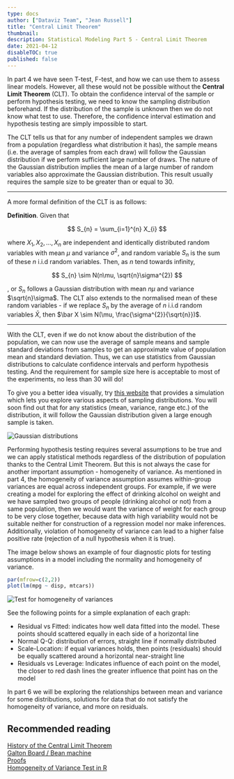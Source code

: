 ```yaml
---
type: docs
author: ["Dataviz Team", "Jean Russell"]
title: "Central Limit Theorem"
thumbnail: 
description: Statistical Modeling Part 5 - Central Limit Theorem
date: 2021-04-12
disableTOC: true
published: false
---  
```




In <Link to="/docs/07/04/2021/LearningPath-Statistical-Modeling-4">part 4</Link> we have seen T-test, F-test, and how we can use them to assess linear models. However, all these would not be possible without the **Central Limit Theorem** (CLT). To obtain the confidence interval of the sample or perform hypothesis testing, we need to know the sampling distribution beforehand. If the distribution of the sample is unknown then we do not know what test to use. Therefore, the confidence interval estimation and hypothesis testing are simply impossible to start.  
 
The CLT tells us that for any number of independent samples we drawn from a population (regardless what distribution it has), the sample means (i.e. the average of samples from each draw) will follow the Gaussian distribution if we perform sufficient large number of draws. The nature of the Gaussian distribution implies the mean of a large number of random variables also approximate the Gaussian distribution. This result usually requires the sample size to be greater than or equal to 30.  
  

---  

A more formal definition of the CLT is as follows:  

**Definition**. Given that 

$$
S_{n} = \sum_{i=1}^{n} X_{i}
$$

where $X_{1}, X_{2}, ..., X_{n}$ are independent and identically distributed random variables with mean $\mu$ and variance $\sigma^{2}$, and random variable $S_{n}$ is the sum of these $n$ i.i.d random variables. Then, as $n$ tend towards infinity, 

$$
S_{n} \sim N(n\mu, \sqrt{n}\sigma^{2})
$$

, or $S_{n}$ follows a Gaussian distribution with mean $n\mu$ and variance $\sqrt{n}\sigma$. The CLT also extends to the normalised mean of these random variables - if we replace $S_{n}$ by the average of $n$ i.i.d random variables $\bar X$, then $\bar X \sim N(\mu, \frac{\sigma^{2}}{\sqrt{n}})$.  

---

With the CLT, even if we do not know about the distribution of the population, we can now use the average of sample means and sample standard deviations from samples to get an approximate value of population mean and standard deviation. Thus, we can use statistics from Gaussian distributions to calculate confidence intervals and perform hypothesis testing. And the requirement for sample size here is acceptable to most of the experiments, no less than 30 will do!  
 
To give you a better idea visually, try [this website](http://onlinestatbook.com/stat_sim/sampling_dist/) that provides a simulation which lets you explore various aspects of sampling distributions. You will soon find out that for any statistics (mean, variance, range etc.) of the distribution, it will follow the Gaussian distribution given a large enough sample is taken.  

![Gaussian distributions](normal.png)

Performing hypothesis testing requires several assumptions to be true and we can apply statistical methods regardless of the distribution of population thanks to the Central Limit Theorem. But this is not always the case for another important assumption - homogeneity of variance. As mentioned in part 4, the homogeneity of variance assumption assumes within-group variances are equal across independent groups. For example, if we were creating a model for exploring the effect of drinking alcohol on weight and we have sampled two groups of people (drinking alcohol or not) from a same population, then we would want the variance of weight for each group to be very close together, because data with high variability would not be suitable neither for construction of a regression model nor make inferences. Additionally, violation of homogeneity of variance can lead to a higher false positive rate (rejection of a null hypothesis when it is true).  

The image below shows an example of four diagnostic plots for testing assumptions in a model including the normality and homogeneity of variance.


```r
par(mfrow=c(2,2))
plot(lm(mpg ~ disp, mtcars))
```

![Test for homogeneity of variances](testForVar.png)

See the following points for a simple explanation of each graph:
- Residual vs Fitted: indicates how well data fitted into the model. These points should scattered equally in each side of a horizontal line 
- Normal Q-Q: distribution of errors, straight line if normally distributed
- Scale-Location: if equal variances holds, then points (residuals) should be equally scattered around a horizontal near-straight line
- Residuals vs Leverage: Indicates influence of each point on the model, the closer to red dash lines the greater influence that point has on the model  
 
In <Link to="/docs/14/04/2021/LearningPath-Statistical-Modeling-6">part 6</Link> we will be exploring the relationships between mean and variance for some distributions, solutions for data that do not satisfy the homogeneity of variance, and more on residuals.


## Recommended reading
[History of the Central Limit Theorem](https://en.wikipedia.org/wiki/Central_limit_theorem#History)  
[Galton Board / Bean machine](https://en.wikipedia.org/wiki/Bean_machine)  
[Proofs](https://www.cs.toronto.edu/~yuvalf/CLT.pdf)  
[Homogeneity of Variance Test in R](https://www.geeksforgeeks.org/homogeneity-of-variance-test-in-r-programming/)


